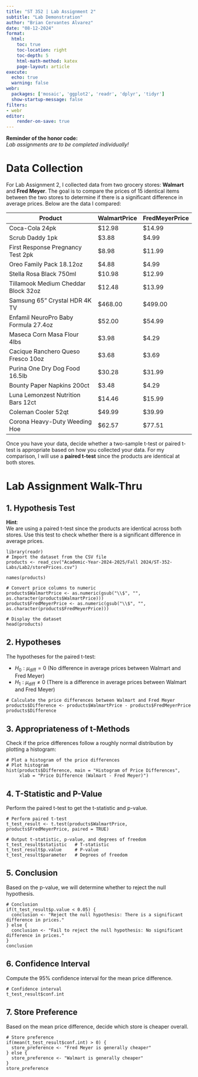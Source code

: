 ```yaml
---
title: "ST 352 | Lab Assignment 2"
subtitle: "Lab Demonstration"
author: "Brian Cervantes Alvarez"
date: "08-12-2024"
format: 
  html:
    toc: true
    toc-location: right
    toc-depth: 5
    html-math-method: katex
    page-layout: article
execute: 
  echo: true
  warning: false
webr:
  packages: ['mosaic', 'ggplot2', 'readr', 'dplyr', 'tidyr']
  show-startup-message: false
filters:
- webr
editor:
    render-on-save: true
---
```


**Reminder of the honor code:**  
*Lab assignments are to be completed individually!*

# Data Collection

For Lab Assignment 2, I collected data from two grocery stores: **Walmart** and **Fred Meyer**. The goal is to compare the prices of 15 identical items between the two stores to determine if there is a significant difference in average prices. Below are the data I compared:

| Product                                   | WalmartPrice | FredMeyerPrice |
|-------------------------------------------|---------------|------------------|
| Coca-Cola 24pk                            | $12.98        | $14.99           |
| Scrub Daddy 1pk                           | $3.88         | $4.99            |
| First Response Pregnancy Test 2pk         | $8.98         | $11.99           |
| Oreo Family Pack 18.12oz                  | $4.88         | $4.99            |
| Stella Rosa Black 750ml                   | $10.98        | $12.99           |
| Tillamook Medium Cheddar Block 32oz       | $12.48        | $13.99           |
| Samsung 65" Crystal HDR 4K TV             | $468.00       | $499.00          |
| Enfamil NeuroPro Baby Formula 27.4oz      | $52.00        | $54.99           |
| Maseca Corn Masa Flour 4lbs               | $3.98         | $4.29            |
| Cacique Ranchero Queso Fresco 10oz        | $3.68         | $3.69            |
| Purina One Dry Dog Food 16.5lb            | $30.28        | $31.99           |
| Bounty Paper Napkins 200ct                | $3.48         | $4.29            |
| Luna Lemonzest Nutrition Bars 12ct        | $14.46        | $15.99           |
| Coleman Cooler 52qt                       | $49.99        | $39.99           |
| Corona Heavy-Duty Weeding Hoe             | $62.57        | $77.51           |

Once you have your data, decide whether a two-sample t-test or paired t-test is appropriate based on how you collected your data. For my comparison, I will use a **paired t-test** since the products are identical at both stores.

# Lab Assignment Walk-Thru

## 1. Hypothesis Test

**Hint**:  
We are using a paired t-test since the products are identical across both stores. Use this test to check whether there is a significant difference in average prices.

```webr-r
library(readr)
# Import the dataset from the CSV file
products <- read_csv("Academic-Year-2024-2025/Fall 2024/ST-352-Labs/Lab2/storePrices.csv")

names(products)

# Convert price columns to numeric
products$WalmartPrice <- as.numeric(gsub("\\$", "", as.character(products$WalmartPrice)))
products$FredMeyerPrice <- as.numeric(gsub("\\$", "", as.character(products$FredMeyerPrice)))

# Display the dataset
head(products)

```

## 2. Hypotheses

The hypotheses for the paired t-test:

- $H_0: \mu_{\text{diff}} = 0$ (No difference in average prices between Walmart and Fred Meyer)
- $H_1: \mu_{\text{diff}} \neq 0$ (There is a difference in average prices between Walmart and Fred Meyer)

```webr-r
# Calculate the price differences between Walmart and Fred Meyer
products$Difference <- products$WalmartPrice - products$FredMeyerPrice
products$Difference
```

## 3. Appropriateness of t-Methods

Check if the price differences follow a roughly normal distribution by plotting a histogram:

```webr-r
# Plot a histogram of the price differences
# Plot histogram
hist(products$Difference, main = "Histogram of Price Differences",
     xlab = "Price Difference (Walmart - Fred Meyer)")
```

## 4. T-Statistic and P-Value

Perform the paired t-test to get the t-statistic and p-value.

```webr-r
# Perform paired t-test
t_test_result <- t.test(products$WalmartPrice, products$FredMeyerPrice, paired = TRUE)

# Output t-statistic, p-value, and degrees of freedom
t_test_result$statistic   # T-statistic
t_test_result$p.value     # P-value
t_test_result$parameter   # Degrees of freedom
```

## 5. Conclusion

Based on the p-value, we will determine whether to reject the null hypothesis.

```webr-r
# Conclusion
if(t_test_result$p.value < 0.05) {
  conclusion <- "Reject the null hypothesis: There is a significant difference in prices."
} else {
  conclusion <- "Fail to reject the null hypothesis: No significant difference in prices."
}
conclusion
```

## 6. Confidence Interval

Compute the 95% confidence interval for the mean price difference.

```webr-r
# Confidence interval
t_test_result$conf.int
```

## 7. Store Preference

Based on the mean price difference, decide which store is cheaper overall.

```webr-r
# Store preference
if(mean(t_test_result$conf.int) > 0) {
  store_preference <- "Fred Meyer is generally cheaper"
} else {
  store_preference <- "Walmart is generally cheaper"
}
store_preference
```